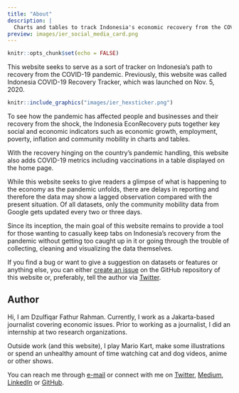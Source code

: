 ```yaml
---
title: "About"
description: |
  Charts and tables to track Indonesia's economic recovery from the COVID-19 pandemic
preview: images/ier_social_media_card.png
---
```


```r
knitr::opts_chunk$set(echo = FALSE)
```

This website seeks to serve as a sort of tracker on Indonesia’s path to recovery from the COVID-19 pandemic. Previously, this website was called Indonesia COVID-19 Recovery Tracker, which was launched on Nov. 5, 2020.

<aside>
```r
knitr::include_graphics("images/ier_hexsticker.png")
```
</aside>

To see how the pandemic has affected people and businesses and their recovery from the shock, the Indonesia EconRecovery puts together key social and economic indicators such as economic growth, employment, poverty, inflation and community mobility in charts and tables. 

With the recovery hinging on the country’s pandemic handling, this website also adds COVID-19 metrics including vaccinations in a table displayed on the home page.

While this website seeks to give readers a glimpse of what is happening to the economy as the pandemic unfolds, there are delays in reporting and therefore the data may show a lagged observation compared with the present situation. Of all datasets, only the community mobility data from Google gets updated every two or three days.

Since its inception, the main goal of this website remains to provide a tool for those wanting to casually keep tabs on Indonesia’s recovery from the pandemic without getting too caught up in it  or going through the trouble of collecting, cleaning and visualizing the data themselves.

If you find a bug or want to give a suggestion on datasets or features or anything else, you can either [create an issue](https://github.com/dzulfiqarfr/indonesia-recovery-tracker/issues) on the GitHub repository of this website or, preferably, tell the author via [Twitter](https://twitter.com/dzulfiqarfr).


## Author

Hi, I am Dzulfiqar Fathur Rahman. Currently, I work as a Jakarta-based journalist covering economic issues. Prior to working as a journalist, I did an internship at two research organizations.

Outside work (and this website), I play Mario Kart, make some illustrations or spend an unhealthy amount of time watching cat and dog videos, anime or other shows.

You can reach me through [e-mail](mailto:frdzulfiqar@gmail.com) or connect with me on [Twitter](https://twitter.com/dzulfiqarfr), [Medium](https://medium.com/@DzulfiqarFR), [LinkedIn](https://www.linkedin.com/in/dzulfiqarfr/) or [GitHub](https://github.com/dzulfiqarfr).
